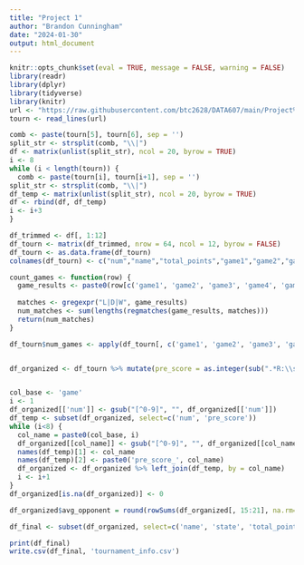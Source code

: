 ```yaml
---
title: "Project 1"
author: "Brandon Cunningham"
date: "2024-01-30"
output: html_document
---
```


```r
knitr::opts_chunk$set(eval = TRUE, message = FALSE, warning = FALSE)
library(readr)
library(dplyr)
library(tidyverse)
library(knitr)
url <- "https://raw.githubusercontent.com/btc2628/DATA607/main/Project%201/tournamentinfo.txt"
tourn <- read_lines(url)
```



```r
comb <- paste(tourn[5], tourn[6], sep = '')
split_str <- strsplit(comb, "\\|")
df <- matrix(unlist(split_str), ncol = 20, byrow = TRUE)
i <- 8
while (i < length(tourn)) {
  comb <- paste(tourn[i], tourn[i+1], sep = '')
split_str <- strsplit(comb, "\\|")
df_temp <- matrix(unlist(split_str), ncol = 20, byrow = TRUE)
df <- rbind(df, df_temp)
i <- i+3
}

df_trimmed <- df[, 1:12]
df_tourn <- matrix(df_trimmed, nrow = 64, ncol = 12, byrow = FALSE)
df_tourn <- as.data.frame(df_tourn)
colnames(df_tourn) <- c("num","name","total_points","game1","game2","game3","game4","game5","game6","game7","state","pre_score_bad_format")

```

```r
count_games <- function(row) {
  game_results <- paste0(row[c('game1', 'game2', 'game3', 'game4', 'game5', 'game6', 'game7')], collapse = "")
  
  matches <- gregexpr("L|D|W", game_results)
  num_matches <- sum(lengths(regmatches(game_results, matches)))
  return(num_matches)
}

df_tourn$num_games <- apply(df_tourn[, c('game1', 'game2', 'game3', 'game4', 'game5', 'game6', 'game7')], 1, count_games)



```


```r
df_organized <- df_tourn %>% mutate(pre_score = as.integer(sub(".*R:\\s*(\\d{3,4}).*", "\\1", pre_score_bad_format)))


col_base <- 'game'
i <- 1
df_organized[['num']] <- gsub("[^0-9]", "", df_organized[['num']])
df_temp <- subset(df_organized, select=c('num', 'pre_score'))
while (i<8) {
  col_name = paste0(col_base, i)
  df_organized[[col_name]] <- gsub("[^0-9]", "", df_organized[[col_name]])
  names(df_temp)[1] <- col_name
  names(df_temp)[2] <- paste0('pre_score_', col_name)
  df_organized <- df_organized %>% left_join(df_temp, by = col_name)
  i <- i+1
}
df_organized[is.na(df_organized)] <- 0
```

```r
df_organized$avg_opponent = round(rowSums(df_organized[, 15:21], na.rm=TRUE)/df_organized$num_games)

df_final <- subset(df_organized, select=c('name', 'state', 'total_points', 'pre_score', 'avg_opponent'))
```

```r
print(df_final)
write.csv(df_final, 'tournament_info.csv')
```





